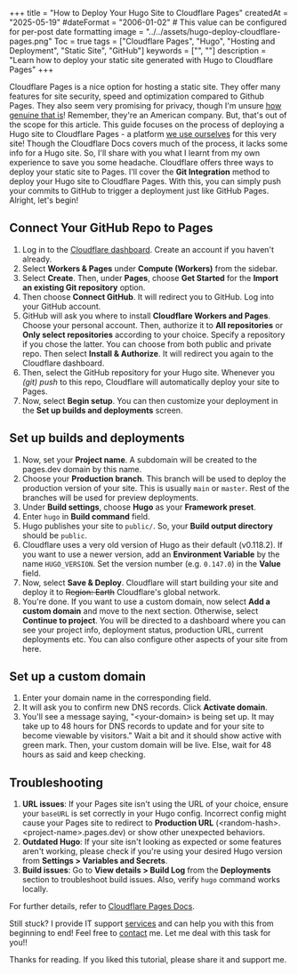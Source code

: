 +++
title = "How to Deploy Your Hugo Site to Cloudflare Pages"
createdAt = "2025-05-19"
#dateFormat = "2006-01-02" # This value can be configured for per-post date formatting
image = "../../assets/hugo-deploy-cloudflare-pages.png"
Toc = true
tags = ["Cloudflare Pages", "Hugo", "Hosting and Deployment", "Static Site", "GitHub"]
keywords = ["", ""]
description = "Learn how to deploy your static site generated with Hugo to Cloudflare Pages"
+++

Cloudflare Pages is a nice option for hosting a static site. They offer many features for site security, speed and optimization compared to Github Pages. They also seem very promising for privacy, though I'm unsure [how genuine that is](https://www.simpleanalytics.com/blog/why-simple-analytics-is-a-great-alternative-to-cloudflare-web-analytics#privacy)! Remember, they're an American company. But, that's out of the scope for this article. This guide focuses on the process of deploying a Hugo site to Cloudflare Pages - a platform [we use ourselves](https://blog.khalidrafi.me/en/privacy) for this very site! Though the Cloudflare Docs covers much of the process, it lacks some info for a Hugo site. So, I'll share with you what I learnt from my own experience to save you some headache. Cloudflare offers three ways to deploy your static site to Pages. I'll cover the **Git Integration** method to deploy your Hugo site to Cloudflare Pages. With this, you can simply push your commits to GitHub to trigger a deployment just like GitHub Pages. Alright, let's begin!

## Connect Your GitHub Repo to Pages

1. Log in to the [Cloudflare dashboard](https://dash.cloudflare.com/). Create an account if you haven't already.
2. Select **Workers & Pages** under **Compute (Workers)** from the sidebar.
3. Select **Create**. Then, under **Pages**, choose **Get Started** for the **Import an existing Git repository** option.
4. Then choose **Connect GitHub**. It will redirect you to GitHub. Log into your GitHub account.
5. GitHub will ask you where to install **Cloudflare Workers and Pages**. Choose your personal account. Then, authorize it to **All repositories** or **Only select repositories** according to your choice. Specify a repository if you chose the latter. You can choose from both public and private repo. Then select **Install & Authorize**. It will redirect you again to the Cloudflare dashboard.
6. Then, select the GitHub repository for your Hugo site. Whenever you _(git) push_ to this repo, Cloudflare will automatically deploy your site to Pages.
7. Now, select **Begin setup**. You can then customize your deployment in the **Set up builds and deployments** screen.

## Set up builds and deployments

1. Now, set your **Project name**. A subdomain will be created to the pages.dev domain by this name.
2. Choose your **Production branch**. This branch will be used to deploy the production version of your site. This is usually `main` or `master`. Rest of the branches will be used for preview deployments.
3. Under **Build settings**, choose **Hugo** as your **Framework preset**.
4. Enter `hugo` in **Build command** field.
5. Hugo publishes your site to `public/`. So, your **Build output directory** should be `public`.
6. Cloudflare uses a very old version of Hugo as their default (v0.118.2). If you want to use a newer version, add an **Environment Variable** by the name `HUGO_VERSION`. Set the version number (e.g. `0.147.0`) in the **Value** field.
7. Now, select **Save & Deploy**. Cloudflare will start building your site and deploy it to ~~Region: Earth~~ Cloudflare's global network.
8. You're done. If you want to use a custom domain, now select **Add a custom domain** and move to the next section. Otherwise, select **Continue to project**. You will be directed to a dashboard where you can see your project info, deployment status, production URL, current deployments etc. You can also configure other aspects of your site from here.

## Set up a custom domain

1. Enter your domain name in the corresponding field.
2. It will ask you to confirm new DNS records. Click **Activate domain**.
3. You'll see a message saying, "\<your-domain\> is being set up. It may take up to 48 hours for DNS records to update and for your site to become viewable by visitors." Wait a bit and it should show active with green mark. Then, your custom domain will be live. Else, wait for 48 hours as said and keep checking.

## Troubleshooting

1. **URL issues**: If your Pages site isn't using the URL of your choice, ensure your `baseURL` is set correctly in your Hugo config. Incorrect config might cause your Pages site to redirect to **Production URL** (\<random-hash\>.\<project-name\>.pages.dev) or show other unexpected behaviors.
2. **Outdated Hugo**: If your site isn't looking as expected or some features aren't working, please check if you're using your desired Hugo version from **Settings > Variables and Secrets**.
3. **Build issues**: Go to **View details > Build Log** from the **Deployments** section to troubleshoot build issues. Also, verify `hugo` command works locally.

For further details, refer to [Cloudflare Pages Docs](https://developers.cloudflare.com/pages).

Still stuck? I provide IT support [services](../services) and can help you with this from beginning to end! Feel free to [contact](../services/#contact) me. Let me deal with this task for you!!

Thanks for reading. If you liked this tutorial, please share it and support me.
